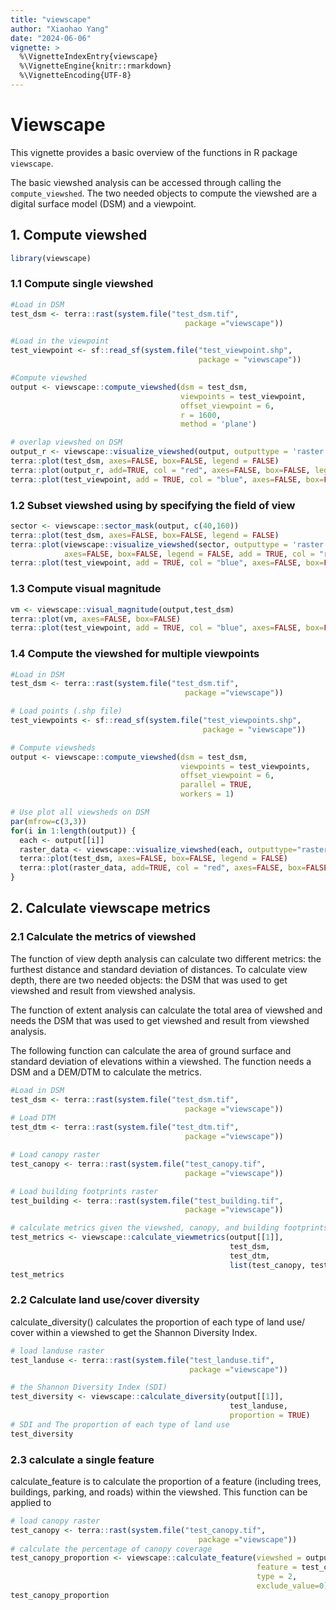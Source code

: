 ```yaml
---
title: "viewscape"
author: "Xiaohao Yang"
date: "2024-06-06"
vignette: >
  %\VignetteIndexEntry{viewscape}
  %\VignetteEngine{knitr::rmarkdown}
  %\VignetteEncoding{UTF-8}
---
```

# Viewscape

This vignette provides a basic overview of the functions in R package `viewscape`.

The basic viewshed analysis can be accessed through calling the `compute_viewshed`. The two needed objects to compute the viewshed are a digital surface model (DSM) and a viewpoint.

## 1. Compute viewshed

```r
library(viewscape)
```

### 1.1 Compute single viewshed

```r
#Load in DSM
test_dsm <- terra::rast(system.file("test_dsm.tif", 
                                       package ="viewscape"))

#Load in the viewpoint
test_viewpoint <- sf::read_sf(system.file("test_viewpoint.shp", 
                                          package = "viewscape"))

#Compute viewshed
output <- viewscape::compute_viewshed(dsm = test_dsm, 
                                      viewpoints = test_viewpoint, 
                                      offset_viewpoint = 6, 
                                      r = 1600,
                                      method = 'plane')
```

```r
# overlap viewshed on DSM
output_r <- viewscape::visualize_viewshed(output, outputtype = 'raster')
terra::plot(test_dsm, axes=FALSE, box=FALSE, legend = FALSE)
terra::plot(output_r, add=TRUE, col = "red", axes=FALSE, box=FALSE, legend = FALSE)
terra::plot(test_viewpoint, add = TRUE, col = "blue", axes=FALSE, box=FALSE, legend = FALSE)
```

### 1.2 Subset viewshed using by specifying the field of view

```r
sector <- viewscape::sector_mask(output, c(40,160))
terra::plot(test_dsm, axes=FALSE, box=FALSE, legend = FALSE)
terra::plot(viewscape::visualize_viewshed(sector, outputtype = 'raster'),
            axes=FALSE, box=FALSE, legend = FALSE, add = TRUE, col = "red")
terra::plot(test_viewpoint, add = TRUE, col = "blue", axes=FALSE, box=FALSE, legend = FALSE)
```

### 1.3 Compute visual magnitude

```r
vm <- viewscape::visual_magnitude(output,test_dsm)
terra::plot(vm, axes=FALSE, box=FALSE)
terra::plot(test_viewpoint, add = TRUE, col = "blue", axes=FALSE, box=FALSE, legend = FALSE)
```


### 1.4 Compute the viewshed for multiple viewpoints

```r
#Load in DSM
test_dsm <- terra::rast(system.file("test_dsm.tif", 
                                       package ="viewscape"))

# Load points (.shp file)
test_viewpoints <- sf::read_sf(system.file("test_viewpoints.shp", 
                                           package = "viewscape"))

# Compute viewsheds
output <- viewscape::compute_viewshed(dsm = test_dsm, 
                                      viewpoints = test_viewpoints, 
                                      offset_viewpoint = 6, 
                                      parallel = TRUE, 
                                      workers = 1)
```

```r
# Use plot all viewsheds on DSM
par(mfrow=c(3,3))
for(i in 1:length(output)) {
  each <- output[[i]]
  raster_data <- viewscape::visualize_viewshed(each, outputtype="raster")
  terra::plot(test_dsm, axes=FALSE, box=FALSE, legend = FALSE)
  terra::plot(raster_data, add=TRUE, col = "red", axes=FALSE, box=FALSE, legend = FALSE)
}
```

## 2. Calculate viewscape metrics

### 2.1 Calculate the metrics of viewshed
The function of view depth analysis can calculate two different metrics: the furthest distance and standard deviation of distances. To calculate view depth, there are two needed objects: the DSM that was used to get viewshed and result from viewshed analysis.

The function of extent analysis can calculate the total area of viewshed and needs the DSM that was used to get viewshed and result from viewshed analysis. 

The following function can calculate the area of ground surface and standard deviation of elevations within a viewshed. The function needs a DSM and a DEM/DTM to calculate the metrics.

```r
#Load in DSM
test_dsm <- terra::rast(system.file("test_dsm.tif", 
                                       package ="viewscape"))
# Load DTM
test_dtm <- terra::rast(system.file("test_dtm.tif", 
                                       package ="viewscape"))

# Load canopy raster
test_canopy <- terra::rast(system.file("test_canopy.tif", 
                                       package ="viewscape"))

# Load building footprints raster
test_building <- terra::rast(system.file("test_building.tif", 
                                       package ="viewscape"))

```

```r
# calculate metrics given the viewshed, canopy, and building footprints
test_metrics <- viewscape::calculate_viewmetrics(output[[1]], 
                                                 test_dsm, 
                                                 test_dtm, 
                                                 list(test_canopy, test_building))
test_metrics
```

### 2.2 Calculate land use/cover diversity

calculate_diversity() calculates the proportion of each type of land use/ cover within a viewshed to get the Shannon Diversity Index. 

```r
# load landuse raster
test_landuse <- terra::rast(system.file("test_landuse.tif",
                                        package ="viewscape"))
```

```r
# the Shannon Diversity Index (SDI)
test_diversity <- viewscape::calculate_diversity(output[[1]],
                                                 test_landuse,
                                                 proportion = TRUE)
# SDI and The proportion of each type of land use
test_diversity
```

### 2.3 calculate a single feature

calculate_feature is to calculate the proportion of a feature (including trees, buildings, parking, and roads) within the viewshed. This function can be applied to 

```r
# load canopy raster
test_canopy <- terra::rast(system.file("test_canopy.tif",
                                          package ="viewscape"))
# calculate the percentage of canopy coverage  
test_canopy_proportion <- viewscape::calculate_feature(viewshed = output[[1]], 
                                                       feature = test_canopy,
                                                       type = 2,
                                                       exclude_value=0)
test_canopy_proportion
```
